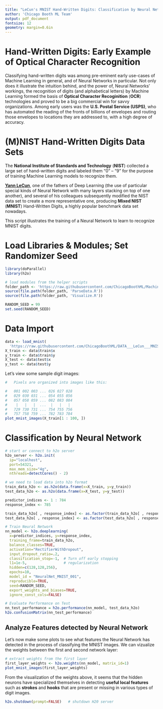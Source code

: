 ```yaml
---
title: "LeCun's MNIST Hand-Written Digits: Classification by Neural Networks"
author: 'Chicago Booth ML Team'
output: pdf_document
fontsize: 12
geometry: margin=0.6in
---
```



# Hand-Written Digits: Early Example of Optical Character Recognition

Classifying hand-written digits was among pre-eminent early use-cases of Machine Learning in general, and of Neural Networks in particular. Not only does it illustrate the intuition behind, and the power of, Neural Networks' workings, the recognition of digits (and alphabetical letters) by Machine Learning formed the basis of **Optical Character Recoginition** (**OCR**) technologies and proved to be a big commercial win for savvy organizations. Among early users was the **U.S. Postal Service (USPS)**, who has automated the reading of the fronts of billions of envelopes and routing those envelopes to locations they are addressed to, with a high degree of accuracy.


# (M)NIST Hand-Written Digits Data Sets

The **National Institute of Standards and Technology** (**NIST**) collected a large set of hand-written digits and labeled them "0" &ndash; "9" for the purpose of training Machine Learning models to recognize them.

[**Yann LeCun**](http://yann.lecun.com), one of the fathers of Deep Learning (the use of particular special kinds of Neural Network with many layers stacking on top of one another), and several of his colleagues subsequently modified the NIST data set to create a more representative one, producing **Mixed NIST** (**MNIST**) Hand-Written Digits, a highly popular benchmark data set nowadays.

This script illustrates the training of a Neural Network to learn to recognize MNIST digits.


# Load Libraries & Modules; Set Randomizer Seed
  
```r
library(doParallel)
library(h2o)

# load modules from the helper scripts
folder_path <- 'https://raw.githubusercontent.com/ChicagoBoothML/MachineLearning_Fall2015/master/Programming%20Scripts/LeCun%20MNIST%20Digits/R'
source(file.path(folder_path, 'ParseData.R'))
source(file.path(folder_path, 'Visualize.R'))

RANDOM_SEED = 99
set.seed(RANDOM_SEED)
```


# Data Import

```r
data <- load_mnist(
  'https://raw.githubusercontent.com/ChicagoBoothML/DATA___LeCun___MNISTDigits/master')
X_train <- data$train$x
y_train <- data$train$y
X_test <- data$test$x
y_test <- data$test$y
```

Let's view some sample digit images:

```r
#   Pixels are organized into images like this:

#   001 002 003 ... 026 027 028
#   029 030 031 ... 054 055 056
#   057 058 059 ... 082 083 084
#    |   |   |  ...  |   |   |
#   729 730 731 ... 754 755 756
#   757 758 759 ... 782 783 784
plot_mnist_images(X_train[1 : 100, ])
```


# Classification by Neural Network

```r
# start or connect to h2o server
h2o_server <- h2o.init(
  ip="localhost",
  port=54321,
  max_mem_size="4g",
  nthreads=detectCores() - 2)
```

```r
# we need to load data into h2o format
train_data_h2o <- as.h2o(data.frame(x=X_train, y=y_train))
test_data_h2o <- as.h2o(data.frame(x=X_test, y=y_test))

predictor_indices <- 1 : 784
response_index <- 785

train_data_h2o[ , response_index] <- as.factor(train_data_h2o[ , response_index])
test_data_h2o[ , response_index] <- as.factor(test_data_h2o[ , response_index])
```

```r
# Train Neural Network
nn_model <- h2o.deeplearning(
  x=predictor_indices, y=response_index,
  training_frame=train_data_h2o,
  balance_classes=TRUE,
  activation="RectifierWithDropout",
  input_dropout_ratio=.2,
  classification_stop=-1,  # Turn off early stopping
  l1=1e-5,                 # regularization
  hidden=c(128,128,256),
  epochs=10,
  model_id = "NeuralNet_MNIST_001",
  reproducible=TRUE,
  seed=RANDOM_SEED,
  export_weights_and_biases=TRUE,
  ignore_const_cols=FALSE)
```

```r
# Evaluate Performance on Test
nn_test_performance = h2o.performance(nn_model, test_data_h2o)
h2o.confusionMatrix(nn_test_performance)
```


## Analyze Features detected by Neural Network

Let's now make some plots to see what features the Neural Network has detected in the process of classifying the MNIST images. We can vizualize the weights between the first and second network layer:
  
```r
# extract weights from the first layer
first_layer_weights <- h2o.weights(nn_model, matrix_id=1)
plot_mnist_images(first_layer_weights)
```

From the visualization of the weights above, it seems that the hidden neurons have specialized themselves in detecting **useful local features** such as **strokes** and **hooks** that are present or missing in various types of digit images.

```r
h2o.shutdown(prompt=FALSE)   # shutdown H20 server
```






